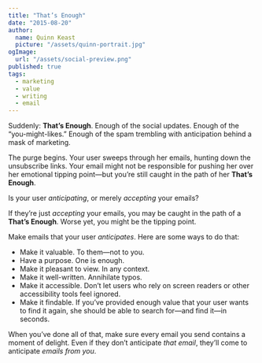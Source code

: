 ```yaml
---
title: "That’s Enough"
date: "2015-08-20"
author:
  name: Quinn Keast
  picture: "/assets/quinn-portrait.jpg"
ogImage:
  url: "/assets/social-preview.png"
published: true
tags:
  - marketing
  - value
  - writing
  - email
---
```


Suddenly: **That’s Enough**. Enough of the social updates. Enough of the “you-might-likes.” Enough of the spam trembling with anticipation behind a mask of marketing.

The purge begins. Your user sweeps through her emails, hunting down the unsubscribe links. Your email might not be responsible for pushing her over her emotional tipping point—but you’re still caught in the path of her **That’s Enough**.

Is your user _anticipating_, or merely _accepting_ your emails?

If they’re just _accepting_ your emails, you may be caught in the path of a **That’s Enough**. Worse yet, you might be the tipping point.

Make emails that your user _anticipates_. Here are some ways to do that:

- Make it valuable. To them—not to you.
- Have a purpose. One is enough.
- Make it pleasant to view. In any context.
- Make it well-written. Annihilate typos.
- Make it accessible. Don’t let users who rely on screen readers or other accessibility tools feel ignored.
- Make it findable. If you’ve provided enough value that your user wants to find it again, she should be able to search for—and find it—in seconds.

When you’ve done all of that, make sure every email you send contains a moment of delight. Even if they don’t anticipate _that email_, they’ll come to anticipate _emails from you_.